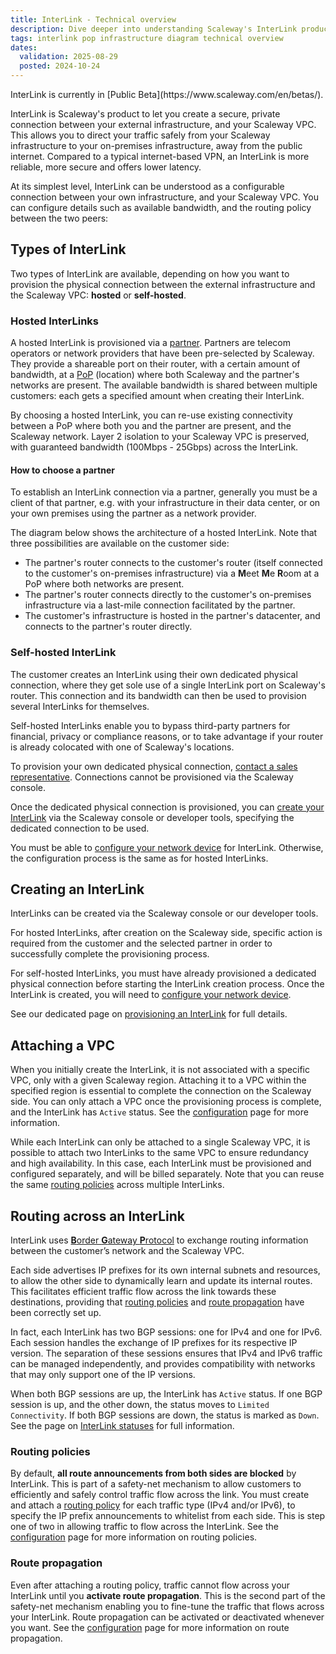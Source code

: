 ```yaml
---
title: InterLink - Technical overview
description: Dive deeper into understanding Scaleway's InterLink product, with technical diagrams, explanations and more.
tags: interlink pop infrastructure diagram technical overview
dates:
  validation: 2025-08-29
  posted: 2024-10-24
---
```



<Message type="note">
InterLink is currently in [Public Beta](https://www.scaleway.com/en/betas/).
</Message>

InterLink is Scaleway's product to let you create a secure, private connection between your external infrastructure, and your Scaleway VPC. This allows you to direct your traffic safely from your Scaleway infrastructure to your on-premises infrastructure, away from the public internet. Compared to a typical internet-based VPN, an InterLink is more reliable, more secure and offers lower latency.

At its simplest level, InterLink can be understood as a configurable connection between your own infrastructure, and your Scaleway VPC. You can configure details such as available bandwidth, and the routing policy between the two peers:

<Lightbox image={scalewayInterlinkDiagSimple} alt="A diagram shows how a Scaleway VPC, to the left, can be attached to an InterLink, which then connects to external customer infrastructure." />

## Types of InterLink

Two types of InterLink are available, depending on how you want to provision the physical connection between the external infrastructure and the Scaleway VPC: **hosted** or **self-hosted**.

### Hosted InterLinks

A hosted InterLink is provisioned via a [partner](/interlink/concepts/#partner). Partners are telecom operators or network providers that have been pre-selected by Scaleway. They provide a shareable port on their router, with a certain amount of bandwidth, at a [PoP](/interlink/concepts/#location) (location) where both Scaleway and the partner's networks are present. The available bandwidth is shared between multiple customers: each gets a specified amount when creating their InterLink.

By choosing a hosted InterLink, you can re-use existing connectivity between a PoP where both you and the partner are present, and the Scaleway network. Layer 2 isolation to your Scaleway VPC is preserved, with guaranteed bandwidth (100Mbps - 25Gbps) across the InterLink.

#### How to choose a partner

To establish an InterLink connection via a partner, generally you must be a client of that partner, e.g. with your infrastructure in their data center, or on your own premises using the partner as a network provider.

The diagram below shows the architecture of a hosted InterLink. Note that three possibilities are available on the customer side:
- The partner's router connects to the customer's router (itself connected to the customer's on-premises infrastructure) via a **M**eet **M**e **R**oom at a PoP where both networks are present.
- The partner's router connects directly to the customer's on-premises infrastructure via a last-mile connection facilitated by the partner.
- The customer's infrastructure is hosted in the partner's datacenter, and connects to the partner's router directly.

<Lightbox image={scalewayInterlinkDiagTech} alt="Diagram of Scaleway’s network architecture for connecting customer infrastructure via a partner using a hosted InterLink. On the left, Scaleway’s PAR region includes a VPC with an InterLink and vRouter connected to the PAR backbone. This links to a Point of Presence (PoP) in Paris (TH2), where both Scaleway and partner routers are located. The partner’s infrastructure connects the Paris PoP to a customer or partner PoP, such as in Marseille. The customer PoP has a partner router and a customer router connected through an MMR (Meet-Me Room). The setup supports either on-premises customer infrastructure via last-mile connection or hosted customer infrastructure in the partner’s data center" />

### Self-hosted InterLink

The customer creates an InterLink using their own dedicated physical connection, where they get sole use of a single InterLink port on Scaleway's router. This connection and its bandwidth can then be used to provision several InterLinks for themselves.

Self-hosted InterLinks enable you to bypass third-party partners for financial, privacy or compliance reasons, or to take advantage if your router is already colocated with one of Scaleway's locations. 

To provision your own dedicated physical connection, [contact a sales representative](https://www.scaleway.com/en/contact-sales/). Connections cannot be provisioned via the Scaleway console.

Once the dedicated physical connection is provisioned, you can [create your InterLink](#creating-an-interlink) via the Scaleway console or developer tools, specifying the dedicated connection to be used.

You must be able to [configure your network device](/interlink/how-to/configure-interlink/#how-to-set-up-your-network-device-self-hosted-only) for InterLink. Otherwise, the configuration process is the same as for hosted InterLinks.

## Creating an InterLink

InterLinks can be created via the Scaleway console or our developer tools.

For hosted InterLinks, after creation on the Scaleway side, specific action is required from the customer and the selected partner in order to successfully complete the provisioning process. 

For self-hosted InterLinks, you must have already provisioned a dedicated physical connection before starting the InterLink creation process. Once the InterLink is created, you will need to [configure your network device](/interlink/how-to/configure-interlink/#how-to-set-up-your-network-device-self-hosted-only).

See our dedicated page on [provisioning an InterLink](/interlink/reference-content/provisioning/) for full details.

## Attaching a VPC

When you initially create the InterLink, it is not associated with a specific VPC, only with a given Scaleway region. Attaching it to a VPC within the specified region is essential to complete the connection on the Scaleway side. You can only attach a VPC once the provisioning process is complete, and the InterLink has `Active` status. See the [configuration](/interlink/reference-content/configuring/) page for more information.

While each InterLink can only be attached to a single Scaleway VPC, it is possible to attach two InterLinks to the same VPC to ensure redundancy and high availability. In this case, each InterLink must be provisioned and configured separately, and will be billed separately. Note that you can reuse the same [routing policies](#routing-policy) across multiple InterLinks.

## Routing across an InterLink

InterLink uses [**B**order **G**ateway **P**rotocol](/interlink/concepts/#border-gateway-protocol-bgp) to exchange routing information between the customer’s network and the Scaleway VPC. 

Each side advertises IP prefixes for its own internal subnets and resources, to allow the other side to dynamically learn and update its internal routes. This facilitates efficient traffic flow across the link towards these destinations, providing that [routing policies](#routing-policies) and [route propagation](#route-propagation) have been correctly set up.

In fact, each InterLink has two BGP sessions: one for IPv4 and one for IPv6. Each session handles the exchange of IP prefixes for its respective IP version. The separation of these sessions ensures that IPv4 and IPv6 traffic can be managed independently, and provides compatibility with networks that may only support one of the IP versions. 

When both BGP sessions are up, the InterLink has `Active` status. If one BGP session is up, and the other down, the status moves to `Limited Connectivity`. If both BGP sessions are down, the status is marked as `Down`. See the page on [InterLink statuses](/interlink/reference-content/statuses) for full information.

### Routing policies

By default, **all route announcements from both sides are blocked** by InterLink. This is part of a safety-net mechanism to allow customers to efficiently and safely control traffic flow across the link. You must create and attach a [routing policy](/interlink/concepts/#routing-policy) for each traffic type (IPv4 and/or IPv6), to specify the IP prefix announcements to whitelist from each side. This is step one of two in allowing traffic to flow across the InterLink. See the [configuration](/interlink/reference-content/configuring/) page for more information on routing policies.

### Route propagation

Even after attaching a routing policy, traffic cannot flow across your InterLink until you **activate route propagation**. This is the second part of the safety-net mechanism enabling you to fine-tune the traffic that flows across your InterLink. Route propagation can be activated or deactivated whenever you want. See the [configuration](/interlink/reference-content/configuring/) page for more information on route propagation. 
